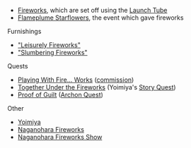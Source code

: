 {{Disambiguation}}
*[[Fireworks]], which are set off using the [[Launch Tube]]
*[[Flameplume Starflowers]], the event which gave fireworks
Furnishings
*[["Leisurely Fireworks"]]
*[["Slumbering Fireworks"]]
Quests
*[[Playing With Fire... Works]] ([[commission]])
*[[Together Under the Fireworks]] (Yoimiya's [[Story Quest]])
*[[Proof of Guilt]] ([[Archon Quest]])
Other
*[[Yoimiya]]
*[[Naganohara Fireworks]]
*[[Naganohara Fireworks Show]]
